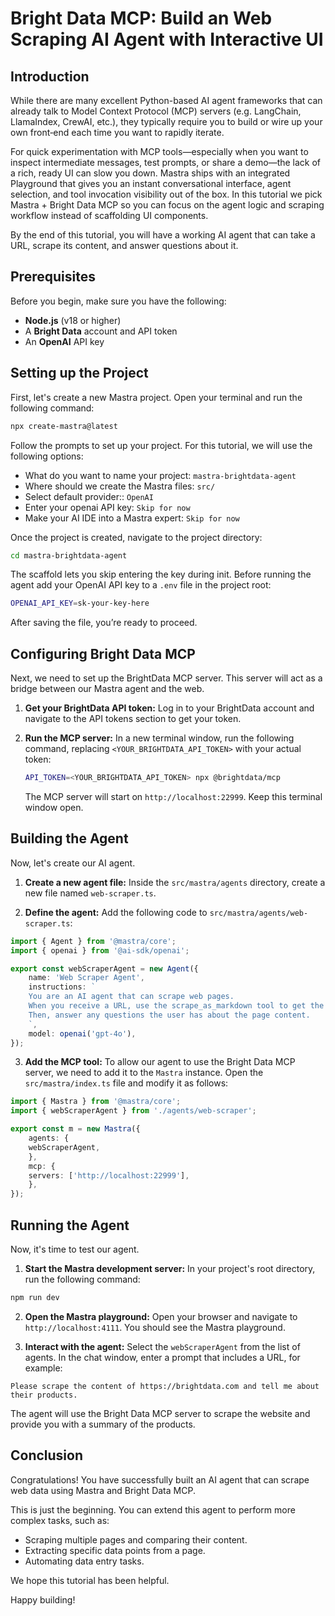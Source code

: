 # Bright Data MCP: Build an Web Scraping AI Agent with Interactive UI

## Introduction

While there are many excellent Python-based AI agent frameworks that can already talk to Model Context Protocol (MCP) servers (e.g. LangChain, LlamaIndex, CrewAI, etc.), they typically require you to build or wire up your own front‑end each time you want to rapidly iterate. 

For quick experimentation with MCP tools—especially when you want to inspect intermediate messages, test prompts, or share a demo—the lack of a rich, ready UI can slow you down. Mastra ships with an integrated Playground that gives you an instant conversational interface, agent selection, and tool invocation visibility out of the box. In this tutorial we pick Mastra + Bright Data MCP so you can focus on the agent logic and scraping workflow instead of scaffolding UI components.

By the end of this tutorial, you will have a working AI agent that can take a URL, scrape its content, and answer questions about it.

## Prerequisites

Before you begin, make sure you have the following:

* **Node.js** (v18 or higher)
* A **Bright Data** account and API token
* An **OpenAI** API key

## Setting up the Project

First, let's create a new Mastra project. Open your terminal and run the following command:

```bash
npx create-mastra@latest
```

Follow the prompts to set up your project. For this tutorial, we will use the following options:

  * What do you want to name your project: `mastra-brightdata-agent`
  * Where should we create the Mastra files: `src/`
  * Select default provider:: `OpenAI`
  * Enter your openai API key: `Skip for now`
  * Make your AI IDE into a Mastra expert: `Skip for now`

Once the project is created, navigate to the project directory:

```bash
cd mastra-brightdata-agent
```

The scaffold lets you skip entering the key during init. Before running the agent add your OpenAI API key to a `.env` file in the project root: 

```bash
OPENAI_API_KEY=sk-your-key-here
```

After saving the file, you’re ready to proceed.

## Configuring Bright Data MCP

Next, we need to set up the BrightData MCP server. This server will act as a bridge between our Mastra agent and the web.

1.  **Get your BrightData API token:** Log in to your BrightData account and navigate to the API tokens section to get your token.

2.  **Run the MCP server:** In a new terminal window, run the following command, replacing `<YOUR_BRIGHTDATA_API_TOKEN>` with your actual token:

    ```bash
    API_TOKEN=<YOUR_BRIGHTDATA_API_TOKEN> npx @brightdata/mcp
    ```

    The MCP server will start on `http://localhost:22999`. Keep this terminal window open.

## Building the Agent

Now, let's create our AI agent.

1.  **Create a new agent file:** Inside the `src/mastra/agents` directory, create a new file named `web-scraper.ts`.

2.  **Define the agent:** Add the following code to `src/mastra/agents/web-scraper.ts`:

```typescript
import { Agent } from '@mastra/core';
import { openai } from '@ai-sdk/openai';

export const webScraperAgent = new Agent({
    name: 'Web Scraper Agent',
    instructions: `
    You are an AI agent that can scrape web pages.
    When you receive a URL, use the scrape_as_markdown tool to get the content of the page.
    Then, answer any questions the user has about the page content.
    `,
    model: openai('gpt-4o'),
});
```

3.  **Add the MCP tool:** To allow our agent to use the Bright Data MCP server, we need to add it to the `Mastra` instance. Open the `src/mastra/index.ts` file and modify it as follows:

```typescript
import { Mastra } from '@mastra/core';
import { webScraperAgent } from './agents/web-scraper';

export const m = new Mastra({
    agents: {
    webScraperAgent,
    },
    mcp: {
    servers: ['http://localhost:22999'],
    },
});
```

## Running the Agent

Now, it's time to test our agent.

1.  **Start the Mastra development server:** In your project's root directory, run the following command:

```bash
npm run dev
```

2.  **Open the Mastra playground:** Open your browser and navigate to `http://localhost:4111`. You should see the Mastra playground.

3.  **Interact with the agent:** Select the `webScraperAgent` from the list of agents. In the chat window, enter a prompt that includes a URL, for example:

```
Please scrape the content of https://brightdata.com and tell me about their products.
```

The agent will use the Bright Data MCP server to scrape the website and provide you with a summary of the products.

## Conclusion

Congratulations! You have successfully built an AI agent that can scrape web data using Mastra and Bright Data MCP.

This is just the beginning. You can extend this agent to perform more complex tasks, such as:

  * Scraping multiple pages and comparing their content.
  * Extracting specific data points from a page.
  * Automating data entry tasks.

We hope this tutorial has been helpful. 

Happy building!
